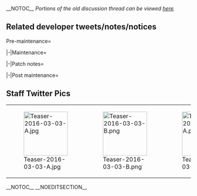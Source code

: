 <div style="float:right">{{Edit|Partials/Updates/2016 March 11th}}</div>
__NOTOC__
''Portions of the old discussion thread can be viewed [[Thread:409378|here]].''

{{:Partials/Updates/2016_March_11th/Content}}

== Related developer tweets/notes/notices ==
<tabber>Pre-maintenance=
{{MultiTweet
|MultiTweetID = PreMaint
|color = #ace
|title = Pre maintenance tweets

|link01 = https://twitter.com/KanColle_STAFF/status/705185797415182336
|JP01 = 今日は桃の節句、雛祭りです。現在「艦これ」家具屋さんでは豪華雛壇などの桃の節句な季節家具を取り扱っています。まだ入手されていない提督は、次回メンテナンスまでにチェックして頂けますと幸いです。一部家具及び鎮守府ジュークボックスでは、BGM「桃の節句と艦娘」も再生可能です！
|EN01 = Today's [[Seasonal/Hinamatsuri 2016|Hinamatsuri]]. Right now the KanColle [[Furniture|furniture shop]] has several Peach Festival items such as an extravagant doll stand in its inventory. Admirals who don't haven't bought one might want to check them out by the next server maintenance. Also, certain pieces of furniture as well as the jukebox allow you to set "[[Music|Hinamatsuri and the Shipgirls]]" as BGM!
|TL01 = [[User:Admiral Mikado|Admiral Mikado]]

|link02 = https://twitter.com/KanColle_STAFF/status/705187066682826752
|JP02 = 次回の「艦これ」稼働全サーバ群共通メンテナンス＆アップデートは、来週【3/11(金)】に実施させて頂く予定です。同メンテナンスに伴うアップデートでは、少し多めの艦娘に期間限定【ホワイトデー提督のお返しボイス】も実装予定です。少しだけお楽しみに！
|EN02 = The next KanColle server maintenance & update is slated for next week on the 11th March (Friday). During said update several ship girls will receive [[Seasonal/White Day 2016|White Day voice lines]]. It's not much, but look forward to it! 
|TL02 = [[User:Admiral Mikado|Admiral Mikado]]

|link03 = https://twitter.com/KanColle_STAFF/status/705934938726490112
|JP03 = 現在「艦これ」運営鎮守府では、【3/11(金)】実施予定の「艦これ」稼働全サーバ群共通メンテナンス＆アップデートの準備を進めています。同アップデートでは、「皐月」「文月」「長月」「菊月」をはじめ、前回より少し多めの艦娘【ホワイトデーボイス】を実装予定です！お楽しみに！
|EN03 = Our preparations for the KanColle server maintenance & update next week on the 11th March (Friday) are progressing as planned. During said update more ships will receive White Day voice lines than last year, starting with [[Satsuki]], [[Fumizuki]], [[Nagatsuki]] & [[Kikuzuki]]. Look forward to it! 
|TL03 = [[User:Admiral Mikado|Admiral Mikado]]

|link04 = https://twitter.com/KanColle_STAFF/status/706292687016562688
|JP04 = 現在「艦これ」運営鎮守府では、来週【3/11(金)】実施予定の「艦これ」稼働全サーバ群共通メンテナンスの準備を進めています。同メンテナンスに伴うアップデートでは、「鳳翔」さんや「第六駆逐隊」などの艦娘【ホワイトデー提督のお返しボイス】も実装予定です！お楽しみに！
|EN04 = Our preparations for the KanColle server maintenance & update next week on the 11th March (Friday) are progressing as planned. During said update several ship girls such as [[Houshou]] and the 6th Destroyer Division (a.k.a. [[Akatsuki]], [[Hibiki]], [[Ikazuchi]], [[Inazuma]]) will receive White Day voice lines! Look forward to it!
|TL04 = [[User:Admiral Mikado|Admiral Mikado]]

|link05 = https://twitter.com/KanColle_STAFF/status/706643048185204736
|JP05 = 現在「艦これ」運営鎮守府では、今週【3/11(金)】実施予定の「艦これ」稼働全サーバ群共通メンテナンスの準備を進めています。同メンテナンスに伴うアップデートでは、多彩な艦娘【ホワイトデー提督のお返しボイス】と、中部海域方面に【新作戦海域】を実装予定です！お楽しみに！
|EN05 = Our preparations for the KanColle server maintenance & update this week on the 11th March (Friday) are progressing as planned. During said update several ship girls will receive [[Seasonal/White Day 2016|White Day voice lines]] and a new map will be added for the [[World_6:_中部海域|Central Waters]] a.k.a. World 6! Look forward to it!
|TL05 = [[User:Admiral Mikado|Admiral Mikado]]

|link06 = https://twitter.com/KanColle_STAFF/status/706643048185204736
|JP06 = 現在「艦これ」運営鎮守府では、今週【3/11(金)】実施予定の「艦これ」稼働全サーバ群共通メンテナンスの準備を進めています。同メンテナンスに伴うアップデートでは、多彩な艦娘【ホワイトデー提督のお返しボイス】と、中部海域方面に【新作戦海域】を実装予定です！お楽しみに！
|EN06 = Our preparations for the KanColle server maintenance & update this week on the 11th March (Friday) are progressing as planned. During said update several ship girls will receive [[Seasonal/White Day 2016|White Day voice lines]] and a new map will be implemented in the [[World_6:_中部海域|Central Waters area]]! Look forward to it!
|TL06 = [[User:Admiral Mikado|Admiral Mikado]]

|link07 = https://twitter.com/KanColle_STAFF/status/707001641329758208
|JP07 = 現在「艦これ」運営鎮守府では公式【android版】の開発/投入準備を進めています。先行登録は今週【3/11(金)】実施の次回メンテ突入時まで受付中です。android版先行運用ご希望の提督方は、母港より登録をお願い致します！※投入タイミングは、DMMさんと調整中です。
|EN07 = Our work on the development & eventual release of the [[KanColle Android|Android version]] is making progress. Preregistrations will be accepted until the start of the next maintenance this week on Friday. Players who'd like to have early access to the Android version are advised to register on the home port menu by then! ※We're still working things out with DMM regarding the release date.
|TL07 = [[User:Admiral Mikado|Admiral Mikado]]

|link08 = https://twitter.com/KanColle_STAFF/status/707003190923763713
|JP08 = 次回の「艦これ」稼働全サーバ群共通メンテナンスは、今週【3/11(金)】に実施予定です。同メンテナンスに伴うアップデートでは、戦艦「長門」「陸奥」そして軽巡「阿武隈」「由良」などの艦娘【ホワイトデー提督のお返しボイス】や、中部海域方面に【新作戦海域】などを実装予定です！
|EN08 = The next KanColle server maintenance & update is slated for this Friday. During said update several ship girls such as the battleships [[Nagato]] & [[Mutsu]] and the light cruisers [[Abukuma]] & [[Yura]] will receive [[Seasonal/White Day 2016|White Day voice lines]], and a new map will be unlocked in the [[World_6:_中部海域|Central Waters area]]!
|TL08 = [[User:Admiral Mikado|Admiral Mikado]]

|link09 = https://twitter.com/KanColle_STAFF/status/707358368260685824
|JP09 = 現在「艦これ」運営鎮守府では公式【android版】の開発/投入準備を進めています。明後日【3/11(金) 11:00】実施予定の次回メンテ突入時まで先行登録受付中です。同先行運用ご希望の提督方は母港より登録をお願い致します！※投入タイミングは、DMMさんと調整中です。
|EN09 = Our work on the development & preparations for eventual release of the [[KanColle Android|Android version]] are progressing as planned. Preregistration ends the day after tomorrow with the start of the next maintenance. Admirals who hope to gain early access are advised to register at the home port menu! ※We're still working things out with DMM regarding the release date.
|TL09 = [[User:Admiral Mikado|Admiral Mikado]]

|link10 = https://twitter.com/KanColle_STAFF/status/707359837043056640
|JP10 = 次回の「艦これ」稼働全サーバ群共通メンテナンスは、明後日【3/11(金)】に実施予定です。同メンテナンスに伴うアップデートでは、艦娘【ホワイトデー提督のお返しボイス】や中部海域方面【新海域】、新家具含む【春の季節家具】及び艦娘牛丼modeなどを実装予定です。お楽しみに！
|EN10 = The next KanColle server maintenance is slated for the day after tomorrow [11th March (Friday)]. During said update White Day voice lines, a new map in the [[World_6:_中部海域|Central Waters area]], [[Furniture|new furniture]] including spring season items, as well as Gyūdon-themed artworks for certain ship girls will be implemented. Look forward to it!
|TL10 = [[User:Admiral Mikado|Admiral Mikado]]

|link11 = https://twitter.com/KanColle_STAFF/status/707727847956197377
|JP11 = 現在「艦これ」運営鎮守府では公式【android版】の開発/投入準備を進めています。先行登録は、明日【3/11(金) 11:00】実施予定の次回メンテ突入時迄です！同先行運用ご希望の提督方は母港より登録をお願い致します。※投入タイミングはDMMさんらと最終調整中です。
|EN11 = Our work on the development & preparations for eventual release of the [[KanColle Android|Android version]] are progressing as planned. Preregistration ends tomorrow at 11:00 when the next maintenance starts! Admirals who hope to gain early access are advised to register at the home port menu! ※We're almost done working things out with DMM regarding the release date.
|TL11 = [[User:Admiral Mikado|Admiral Mikado]]

|link12 = https://twitter.com/KanColle_STAFF/status/707728805406724096
|JP12 = 次回の「艦これ」稼働全サーバ群共通メンテナンスは、明日【3/11(金) 11:00】より実施予定です。同メンテナンスに伴うアップデートでは、昨年の倍以上の艦娘【ホワイトデー提督のお返しボイス】をはじめ、さらに艦娘とほっこりする【新母港BGM】や【新家具】も実装予定です。
|EN12 = The next KanColle server maintenance & update starts tomorrow at 11:00. During said update more than twice as many ship girls will get [[Seasonal/White Day 2016|White Day voice lines]] than last year, [[Music|new home port BGM]] will be implemented to set the mood, [[Furniture|new furniture]] etc.
|TL12 = [[User:Admiral Mikado|Admiral Mikado]]

|link13 = https://twitter.com/KanColle_STAFF/status/707731036587761664
|JP13 = 明日【3/11(金)】実施予定の「艦これ」稼働全サーバ群共通メンテナンス＆アップデートでは、中部海域方面に【新海域】を実装予定です。同海域では、多用途給油艦「速吸」等との邂逅も可能です。敵の中核は、久々登場の「離島棲姫」。新しいお供も連れています…少しだけお楽しみに！
|EN13 = During tomorrows KanColle server maintenance & update a new map will be unlocked in the [[World_6:_中部海域|Central Waters area]]. You'll be able to get several ship girls such as multi-purpose fleet oiler [[Hayasui]]. The main enemy force will be the [[Isolated Island Princess]], who hasn't made an appearance in a while. And she's bringing new friends with her... Look forward to it!<br>
(TL Note: The original tweet says "Isolated Island '''Princess'''", but that doesn't make sense since 久々登場 basically means "hasn't made an appearance in a while", which would imply she's appeared before even though she didn't. "Isolated Island '''Demon'''", on the other hand, has appeared before - for the first time as Spring 2014 E-5 boss, then in Summer 2015 E-7 on a normal node - so it could be a typo.)<br>
TL Note 2: Alas, the 6-4 boss actually is the [[Isolated Island Princess]], a stronger version of her Demon form. Thanks for confusing everyone, devs. 
|TL13 = [[User:Admiral Mikado|Admiral Mikado]]

|link14 = https://twitter.com/KanColle_STAFF/status/708074634294329344
|JP14 = 本日【3/11(金)】「艦これ」稼働全サーバ群は、メンテナンス＆アップデートを実施致します。同開始時間は【11:00】、完了は同日【18:00】を予定しています。お手数をお掛けして申し訳ありません。提督の皆さん、ご協力お願いできますと幸いです。
|EN14 = Today, 【3/11 (Fri)】 the entire running KanColle server cluster will undergo a maintenance and update. The start time is planned for 【11:00】, and the end 【18:00】 the same day. We apologize for the inconvenience. We ask for the co-operation of all admirals.
|TL14 = [[User:Ckwng|Ckwng]]

|link15 = https://twitter.com/KanColle_STAFF/status/708078604823826433
|JP15 = 現在受付中の「艦これ」公式【android版】の先行登録申し込みは、本日【3/11(金) 11:00】実施予定の次回メンテナンス突入時迄です。先行運用ご希望の提督方は、母港より締切前に「登録」をお願い致します。同先行運用の当落は次々回メンテナンス後にお伝えする予定です。
|EN15 = The KanColle official 【android version】's ongoing pre-registration is until today's planned maintenance on 【3/11 (Fri) 11:00】. Those admirals who wish to obtain early access, please "register" from the homeport before the deadline. The results of the early access lottery are planned to be announced after the next next maintenance.
|TL15 = [[User:Ckwng|Ckwng]]

|link16 = https://twitter.com/KanColle_STAFF/status/708081203232923648
|JP16 = 本日【3/11(金)】実施の「艦これ」稼働全サーバ群共通メンテナンス＆アップデートでは、昨年よりかなり多めの艦娘【ホワイトデー提督のお返しボイス】の期間限定実装と、中部海域方面【新海域】を実装準備中です。同海域の最深部では「離島棲姫」が新しいお供も連れて迎撃準備中です。
|EN16 = The KanColle server cluster-wide maintenance and update occurring today, 3/11 (Fri) will include limited [[Seasonal/White Day 2016|White Day voices]] for fairly more shipgirls than last year, and preparations are ongoing for the implementation of a new sea area within the [[World_6:_中部海域|Central Sea]]. In the deepest part of this new sea area, [[Isolated Island Princess]] is preparing to intercept your attack along with new companions.
|TL16 = [[User:Ckwng|Ckwng]]
}}

|-|Maintenance=
{{MultiTweet
|MultiTweetID = Maint
|color = #ace
|title = Maintenance (progress) tweets

|link01 = https://twitter.com/KanColle_STAFF/status/708153832371453953
|JP01 = メンテナンス状況：中間報告です。<br>
「艦これ」稼働全サーバ群は、メンテナンス＆アップデート作業中です。これまでのところ、作業は予定通り進捗しています。本日より期間限定実装する艦娘【ホワイトデー提督のお返しボイス】では、戦艦「大和」「武蔵」「長門」「陸奥」にも実装予定です！
|EN01 = Maintenance status: interim report<br>
We're currently working on the KanColle server maintenance & update. So far everything is progressing as planned. Today's White Day voice line update includes lines for [[Yamato]], [[Musashi]], [[Nagato]] and [[Mutsu]]!
|TL01 = [[User:Zel-melon|Zel-melon]]<br>[[User:Admiral Mikado|Admiral Mikado]]

|link02 = https://twitter.com/KanColle_STAFF/status/708190834223484928
|JP02 = メンテナンス状況：中間報告です。<br>
「艦これ」稼働全サーバ群は、メンテナンス＆アップデート作業中です。これまでのところ、作業は予定通り進捗しています。本日より実装される中部海域の【新海域】の最深部では、「砲台小鬼」が守りについた「離島棲姫」が待ち受けています。
|EN02 = Maintenance status: interim report<br>
We're currently working on the KanColle server maintenance & update. So far everything is progressing as planned. Today's update includes a new map in World 6, at the end of which the [[Isolated Island Princess]], guarded by [[Artillery Imp|Artillery Imps]], will be waiting for you.
|TL02 = [[User:Zel-melon|Zel-melon]]<br>[[User:Admiral Mikado|Admiral Mikado]]

|link03 = https://twitter.com/KanColle_STAFF/status/708206091453075456
|JP03 = メンテナンス完了時間の修正：【19:00】完了見込みです。申し訳ありません。<br>
「艦これ」稼働全サーバ群メンテナンスは最終シークエンスに移行中でしたが、一部サーバへのデータ実装に問題が確認されました。完了を【19:00】に修正致します。提督の皆さん、大変申し訳ありません。
|EN03 = Maintenance extended: estimated time of completion is 19:00. Sorry.<br>
We've entered the final stage of the server maintenance, but we've encountered a problem when implementing the new data on some servers. Maintenance will be extended until 19:00. We're terribly sorry for the inconvenience.
|TL03 = [[User:Zel-melon|Zel-melon]]<br>[[User:Admiral Mikado|Admiral Mikado]]

|link04 = https://twitter.com/KanColle_STAFF/status/708206797857816576
|JP04 = メンテナンス状況：【19:00】作業完了見込みです。
「艦これ」稼働全サーバ群は、メンテナンス＆アップデート作業中です。申し訳ありません、作業は最終シークエンスに移行していましたが、一部に問題が発生し、現在回復作業中です。提督の皆さん、お待たせして大変申し訳ありません。
|EN04 = Maintenance status: We're currently working on the KanColle server maintenance & update. While we've entered the final stage of the maintenance, we've some problems and are currently trying to fix them. We're terribly sorry for the inconvenience.
|TL04 = [[User:Zel-melon|Zel-melon]]<br>[[User:Admiral Mikado|Admiral Mikado]]

|link05 = https://twitter.com/KanColle_STAFF/status/708225593674870784
|JP05 = メンテナンス完了時間のお知らせ：【19:00】完了見込みです。<br>
現在実施中の「艦これ」稼働全サーバ群メンテナンス＆アップデートは再度後半シークエンスを実施中です。大変お待たせして申し訳ありません。この後18:40前後より本日のアップデート情報をお知らせしてまいります。
|EN05 = End of maintenance: 19:00<br>
We've once again entered the final stage of the server maintenance & update. We're terribly sorry for keeping you waiting. Patch notes will follow at around 18:40.
|TL05 = [[User:Zel-melon|Zel-melon]]<br>[[User:Admiral Mikado|Admiral Mikado]]
}}

|-|Patch notes=
{{MultiTweet
|MultiTweetID = PatchNotes
|color = #ace
|title = Patch notes

|link01 = https://twitter.com/KanColle_STAFF/status/708226675583033344
|JP01 = 本日実施の「艦これ」稼働全サーバ群メンテナンスに伴う、アップデート情報をお知らせしていきます。<br><br>

01▼艦娘【ホワイトデー提督のお返しボイス】の実装<br>
今年は昨年より大幅にパワーアップ、新旧合わせて約110余隻の艦娘【ホワイトデー提督のお返しボイス】を期間限定実装します！
|EN01 = 01▼ [[Seasonal/White Day 2016|White Day voice lines]]<br>
This year we've added even more voice lines than last year, for a total of around 110 ship girls
|TL01 = [[User:Zel-melon|Zel-melon]]<br>[[User:Admiral Mikado|Admiral Mikado]]

|link02 = https://twitter.com/KanColle_STAFF/status/708227038587400192
|JP02 = 02▼艦娘【桃の節句ボイス】の終了<br>
期間限定実装していた艦娘「桃の節句ボイス」を実装終了します。<br>
艦娘「春の訪れボイス」は引き続き実装中です。
|EN02 = 02▼ Removal of [[Seasonal/Hinamatsuri 2016|Hinamatsuri]] voice lines<br>
The Hinamatsuri voice lines have been removed.<br>
The "Arrival of Spring" voice lines are still in the game though.
|TL02 = [[User:Zel-melon|Zel-melon]]<br>[[User:Admiral Mikado|Admiral Mikado]]

|link03 = https://twitter.com/KanColle_STAFF/status/708227876684861440
|JP03 = 03▼【開発】で「25mm単装機銃」入手可能に<br>
【開発】において、実装を待たれていた提督もおられる「25mm単装機銃」の開発が可能になります。<br>
※【ご注意】最大改修の装備更新すると「25mm連装機銃」に！<br>
※「25mm単装機銃」は低コストで装備改修できる特性があります。<br>
|EN03 = 03▼ [[25mm Single Autocannon Mount]] now obtainable<br>
The [[25mm Single Autocannon Mount]] can now be crafted in Development.<br>
※ (Warning) Upgrading it turns it into the [[25mm Twin Autocannon Mount]]!<br>
※ [[25mm Single Autocannon Mount]] modding is cheap.
|TL03 = [[User:Zel-melon|Zel-melon]]<br>[[User:Admiral Mikado|Admiral Mikado]]

|link04 = https://twitter.com/KanColle_STAFF/status/708228371344326657
|JP04 = 04▼【改修工廠(明石の工廠)】新改修メニュー追加実装 1/2<br>
改修工廠において改修可能メニューが拡張されます。<br>
ある艦娘がサポートすることで、「25mm単装機銃」の改修が可能です。また、同連装機銃及び同三連装機銃の改修をサポートできる艦娘のメンバーが増強されます。
|EN04 = 04▼ Additions to [[Akashi's Improvement Arsenal]] 1/2<br>
The list of equipment that you can mod in Akashi's arsenal has been expanded.ybr>
By using a certain ship girl as support you can now mod the [[25mm Single Autocannon Mount]]. Furthermore, the [[25mm Twin Autocannon Mount|Twin]] & [[25mm Triple Autocannon Mount|Triple]] mount versions can now be modded with more ship girls.
|TL04 = [[User:Zel-melon|Zel-melon]]<br>[[User:Admiral Mikado|Admiral Mikado]]

|link05 = https://twitter.com/KanColle_STAFF/status/708228998673735685
|JP05 = 05▼【改修工廠(明石の工廠)】新改修メニュー追加実装 2/2<br>
改修工廠において改修可能メニューが拡張され、ある艦娘がサポートすることで、「零式水上偵察機」の改修が可能になります。最大改修の「零式水上偵察機」を「零式艦戦21型」と共に新装備に装備更新することも可能です。
|EN05 = 05▼ Additions to [[Akashi's Improvement Arsenal]] 2/2<br>
By using certain ship girls as support you can now mod the [[Type 0 Reconnaissance Seaplane]]. A fully modded Reconnaissance Plane can also be upgraded into a new piece of equipment by using [[Type 0 Fighter Model 21]].
|TL05 = [[User:Zel-melon|Zel-melon]]<br>[[User:Admiral Mikado|Admiral Mikado]]

|link06 = https://twitter.com/KanColle_STAFF/status/708229289318088704
|JP06 = 06▼新型【水上戦闘機】の実装<br>
新型水上戦闘機【二式水戦改】が実装されます。複数の「零式艦戦21型」を使用して、最大改修された「零式水上偵察機」から装備更新することが可能です。艦上機には敵いませんが、限定された状況下では制空権確保や航空優勢に寄与することが可能です。
|EN06 = 06▼ New Seaplane Fighter plane<br>
The new seplane fighter [[Type 2 Seaplane Fighter Kai]] has been implemented. It can be obtained by using several [[Type 0 Fighter Model 21]] to upgrade a fully modded [[Type 0 Reconnaissance Seaplane]]. It's not as strong as carrier-based planes, but may contribute to gaining Air Superiority or Supremacy under certain circumstances.
|TL06 = [[User:Zel-melon|Zel-melon]]<br>[[User:Admiral Mikado|Admiral Mikado]]

|link07 = https://twitter.com/KanColle_STAFF/status/708229786632474624
|JP07 = 07▼【新海域】の実装<br>
中部海域の最深部に新たな作戦海域【新海域】が実装されます。同作戦海域では、出撃する艦隊編成によって、進撃航路が大きく異なります。また、新海域最深部には「離島棲姫」及び彼女を守る「砲台小鬼」らが待ち受けています。<br>健闘を期待致します！
|EN07 = 07▼ New map<br>
A new map has been added to the [[World_6:_中部海域|Central Waters area]]. Depending on the fleet compositions the route can vary greatly. Furthermore, at the innermost part of the map the [[Isolated Island Princess]] and her guardians, the [[Artillery Imp|Artillery Imps]], will be waiting for you.<br>Good luck and fair seas!
|TL07 = [[User:Zel-melon|Zel-melon]]<br>[[User:Admiral Mikado|Admiral Mikado]]

|link08 = https://twitter.com/KanColle_STAFF/status/708230120515829760
|JP08 = 08▼新海域の【砲台小鬼】について<br>
中部海域の最深部を守る「離島棲姫」及び「砲台小鬼」は、地上型の敵ですが、従来のソフトスキン型の地上型目標と防御特性が異なります。特に【砲台小鬼】はトーチカ型の地上目標のため、三式弾は有効ではありません。<br>
※複数の有効装備が存在します。
|EN08 = 08▼ Regarding the [[Artillery Imp|Artillery Imps]]<br>
The [[Isolated Island Princess]] and the [[Artillery Imp|Artillery Imps]] in the deepest part of the Central Waters area are installation-type enemies, but their defence characteristics are unlike those of the softskinned installations you've encountered so far. Case in point, the [[Artillery Imp]] is a pillbox-type installation, therefore [[Type 3 Shell|Type 3 Shells]] are not effective against it.<br>
There exist several pieces of equipment that are effective against them.
|TL08 = [[User:Zel-melon|Zel-melon]]<br>[[User:Admiral Mikado|Admiral Mikado]]

|link09 = https://twitter.com/KanColle_STAFF/status/708230663246192640
|JP09 = 09▼【新任務】の追加実装<br>
下記二種類の新任務が新たに追加実装されます。<br>
●「第二七駆逐隊」を編成せよ！<br>
●「第二七駆逐隊」出撃せよ！<br>
※それぞれの任務受諾には、トリガーとなる受諾条件達成が必要です。<br>
※上記任務を全てを成功させると、「春の新家具」が贈られます。
|EN09 = 09▼ New [[Quests|quests]]<br>
The following two quests have been added.<br>
●''Form the 27th Destroyer Division!''<br>
●''Sortie the 27th Destroyer Division!''<br>
※Each quest has certain unlock requirements.<br>
※Clearing the abovementioned quests rewards you with new spring furniture.
|TL09 = [[User:Zel-melon|Zel-melon]]<br>[[User:Admiral Mikado|Admiral Mikado]]

|link10 = https://twitter.com/KanColle_STAFF/status/708230945854259200
|JP10 = 10▼艦娘【牛丼mode】の期間限定実装<br>
「大淀改」「明石改」「時雨改二」「龍驤改二」の艦娘【牛丼mode】が、期間限定実装されます。
|EN10 = 10▼ "Gyuudon Mode" artworks<br>
[[Ooyodo#Upgrade|Ooyodo Kai]], [[Akashi#Upgrade|Akashi Kai]], [[Shigure#Second Upgrade|Shigure Kai Ni]] and [[Ryuujou#Second Upgrade|Ryuujou Kai Ni]] have received "Gyuudon Mode" artworks.
|TL10 = [[User:Zel-melon|Zel-melon]]<br>[[User:Admiral Mikado|Admiral Mikado]]

|link11 = https://twitter.com/KanColle_STAFF/status/708231055929507840
|JP11 = 11▼【鎮守府カウンターバー】の一部更新<br>
既存実装済み家具「鎮守府カウンターバー」の現在期間限定実装中の戦闘糧食バージョンのみ、地味な更新で恐縮です、一部更新されます。
|EN11 = 11▼ [[Anchorage Counter Bar|Naval base counter bar]] update<br>
[[Combat Ration|Combat rations]] have received a small update.
|TL11 = [[User:Zel-melon|Zel-melon]]<br>[[User:Admiral Mikado|Admiral Mikado]]

|link12 = https://twitter.com/KanColle_STAFF/status/708231129854181377
|JP12 = 12▼【新母港BGM】の追加実装<br>
艦娘とほっくり食卓を囲む気分を演出する【新母港BGM】が追加実装されます。<br>
♪「艦娘と提督の食卓」<br>
※鎮守府ジュークボックスでリクエスト＆母港曲設定可能です。
|EN12 = 12▼ New [[Music|home port BGM]]<br>
New BGM has been added to set the mood for spending some quality time with ship girls at the dining table.<br>
♪''"The ship girls' & admiral's dining table"''<br>
※The song can be selected from the jukebox.
|TL12 = [[User:Zel-melon|Zel-melon]]<br>[[User:Admiral Mikado|Admiral Mikado]]

|link13 = https://twitter.com/KanColle_STAFF/status/708231808593203200
|JP13 = 13▼【家具屋さん】お品書きの更新<br>
家具屋さんのお品書きが更新され、新家具含む春の新旧季節家具が実装されます。<br>
・鎮守府お茶会セット※new<br>
・提督のクッキーキッチン※new/ダイナミック割引可<br>
・提督の作る食卓※new/BGM付<br>
・桜の床
・春色の壁紙
・お花見窓　他
|EN13 = 13▼ Furniture shop inventory updated<br>
The furniture shop has been updated with new items, including both old and new spring furniture.<br>
・Naval base tea set (new)<br>
・[[Furniture/Desk#Admiral's_cookie_kitchen|Admiral's cookie kitchen]] {{new}} (dynamic discount possible)<br>
・[[Furniture/Desk#Admiral_made_dining_table|Admiral's dining table]] {{new}} (w/ BGM)<br>
・[[Furniture/Floor#Cherry_blossom_floor|Cherry blossom floor]]<br>
・[[Furniture/Wall#Spring_colored_wallpaper|Spring scenery wallpaper]]<br>
・[[Furniture/Window#Cherry_blossom-viewing_window|Flower viewing window]] etc.<br>
|TL13 = [[User:Zel-melon|Zel-melon]]<br>[[User:Admiral Mikado|Admiral Mikado]]

|link14 = https://twitter.com/KanColle_STAFF/status/708232051212685312
|JP14 = 14▼期間限定アイテム【艦娘へのクッキー】販売開始！<br>
ホワイトデー期間限定アイテム【艦娘へのクッキー】のアイテム屋さんでの取り扱いが、今年もスタートです。<br>
※無理のない範囲で、良かったら、おひとつどうぞ！<br>
※ホワイトデー期間だけ、次回メンテまでの限定販売です。
|EN14 = 14▼ White Day cookies now on sale!<br>
For White Day the [[Shop|cash shop]] once again has cookies in stock.
※Feel free to buy some. No pressure.
※Limited to White Day; they'll be removed from the shop in the next update.
|TL14 = [[User:Zel-melon|Zel-melon]]<br>[[User:Admiral Mikado|Admiral Mikado]]

|link15 = https://twitter.com/KanColle_STAFF/status/708232151066476544
|JP15 = 15▼【任務娘】ボイスの更新/強化
某「任務娘」のボイスが更新され、任務状況等によって様々なパターンが再生されるように地味に仕様強化されます。
|EN15 = 15▼ Mission control girl voice lines updated<br>
The voice lines of [[Ooyodo|a certain mission control girl]] have been updated to feature several patterns depending on the circumstances.
|TL15 = [[User:Zel-melon|Zel-melon]]<br>[[User:Admiral Mikado|Admiral Mikado]]

|link16 = https://twitter.com/KanColle_STAFF/status/708232375197511682
|JP16 = 16▼【android版】先行登録締切
沢山の提督の皆さん、ご登録ありがとうございました！抽選の上、次回メンテナンス後に登録をお知らせ致します。※本件は先行運用分です。本稼働の際は、全ての希望する提督の皆さんが【android版】艦隊運用可能となります。
|EN16 = 16▼ End of Android version preregistration<br>
Thank you very much for so many preregistrations! The results of the lottery will be announced after the next server maintenance.<br>※ This is just for early access. After its official release all admirals will be able to use the Android version.
|TL16 = [[User:Zel-melon|Zel-melon]]<br>[[User:Admiral Mikado|Admiral Mikado]]
}}

|-|Post maintenance=
{{MultiTweet
|MultiTweetID = PostMaint
|color = #ace
|title = Post maintenance tweets

|link01 = https://twitter.com/KanColle_STAFF/status/708232775795494912
|JP01 = 大変お待たせ致しました！「艦これ」稼働全サーバ群ともにメンテナンス＆アップデート作業を完了、各サーバの再開放を順次開始しています。<br>
提督の皆さん、お待たせして大変申し訳ありませんでした。<br>
少し時間をおいて、ご接続頂けますと幸いです。お待たせ致しました！
|EN01 = Thank you for waiting.  The KanColle server maintenance & update has been completed. Sorry about the delay.
|TL01 = [[User:Zel-melon|Zel-melon]]<br>[[User:Admiral Mikado|Admiral Mikado]]
}}
</tabber>

==Staff Twitter Pics==
{|
|[[File:Teaser-2016-03-03-A.jpg|120px]]
|[[File:Teaser-2016-03-03-B.png|120px]]
|[[File:Teaser-2016-03-04-A.png|120px]]
|[[File:Teaser-2016-03-04-B.png|120px]]
|}

__NOTOC__
__NOEDITSECTION__